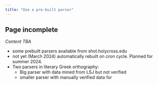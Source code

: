 ```yaml
---
title: "Use a pre-built parser"
---
```


::: {.callout-warning}
## Page incomplete

*Content TBA*
:::


- some prebuilt parsers available from shot.holycross.edu
- not yet (March 2024) automatically rebuilt on cron cycle. Planned for summer 2024.
- Two parsers in literary Greek orthography:
    - Big parser with data mined from LSJ but not verified
    - smaller parser with manually verified data for
    